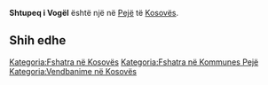 {{Fshat në 
 | Emri                = Shtupeq i Vogël
 | EmriAlt                = 
 | NAME_SHORT_FORM=      
 | NAME_GENERIC=      
 | NAME_SORT_NAME_RO=      SHTUPEQIVOGEL
 | FULL_NAME_RO = Shtupeq i Vogël
 | FULL_NAME_ND_RO=Shtupeq i Vogel
 | SORT_NAME_RG=SHTUPEQIVOGEL
 | FULL_NAME_RG=Shtupeq i Vogël
 | FULL_NAME_ND_RG=Shtupeq i Vogel
 | SRP_NAME_SHORT_FORM=      
 | SRP_NAME_GENERIC=      
 | SRP_NAME_SORT_NAME_RO=      
 | SRP_FULL_NAME_RO = 
 | SRP_FULL_NAME_ND_RO=
 | SRP_SORT_NAME_RG=
 | SRP_FULL_NAME_RG=
 | SRP_FULL_NAME_ND_RG=
 | Emri (Rasa dhanore) = 
 | Figura              = 
 | Shteti              = Kosovo
 | Komuna              = Pejë
 | Kodi postar         = 
 | Sipërfaqja          = 

 | Popullsia           = 

 | Regj. i popullsisë  = 
 | Dend. e popullsisë  = 
 | Faqja zyrtare       = 
 <!--- Koordinatat ----> 
 | Gjerësia            = 42.672778
 | Gjatësia            = 20.207222
 | Lartësia            = 
}}
'''Shtupeq i Vogël''' është një [[]] në [[Pejë]] të [[Kosovës]].

<!-- == Gjeografia == -->
<!-- == Historia == -->
<!-- == Demografia == -->
== Shih edhe ==
{{Komuna Pejë}}
{{Kosovo-Administrata-Cung}}

[[Kategoria:Fshatra në Kosovës]]
[[Kategoria:Fshatra në Kommunes Pejë]]
[[Kategoria:Vendbanime në Kosovës]]